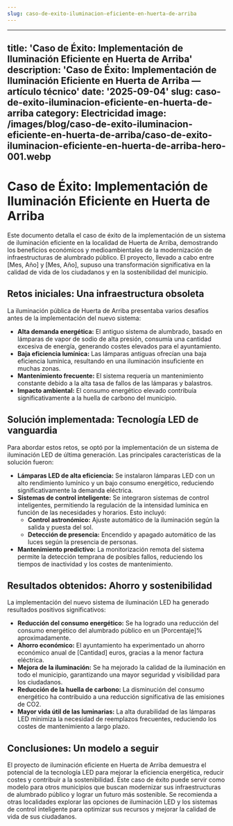 ```yaml
---
slug: caso-de-exito-iluminacion-eficiente-en-huerta-de-arriba
---
```














---
title: 'Caso de Éxito: Implementación de Iluminación Eficiente en Huerta de Arriba'
description: 'Caso de Éxito: Implementación de Iluminación Eficiente en Huerta de
  Arriba — artículo técnico'
date: '2025-09-04'
slug: caso-de-exito-iluminacion-eficiente-en-huerta-de-arriba
category: Electricidad
image: /images/blog/caso-de-exito-iluminacion-eficiente-en-huerta-de-arriba/caso-de-exito-iluminacion-eficiente-en-huerta-de-arriba-hero-001.webp
---

# Caso de Éxito: Implementación de Iluminación Eficiente en Huerta de Arriba

Este documento detalla el caso de éxito de la implementación de un sistema de iluminación eficiente en la localidad de Huerta de Arriba, demostrando los beneficios económicos y medioambientales de la modernización de infraestructuras de alumbrado público.  El proyecto, llevado a cabo entre [Mes, Año] y [Mes, Año], supuso una transformación significativa en la calidad de vida de los ciudadanos y en la sostenibilidad del municipio.


## Retos iniciales: Una infraestructura obsoleta

La iluminación pública de Huerta de Arriba presentaba varios desafíos antes de la implementación del nuevo sistema:

* **Alta demanda energética:** El antiguo sistema de alumbrado, basado en lámparas de vapor de sodio de alta presión, consumía una cantidad excesiva de energía, generando costes elevados para el ayuntamiento.
* **Baja eficiencia lumínica:** Las lámparas antiguas ofrecían una baja eficiencia lumínica, resultando en una iluminación insuficiente en muchas zonas.
* **Mantenimiento frecuente:** El sistema requería un mantenimiento constante debido a la alta tasa de fallos de las lámparas y balastros.
* **Impacto ambiental:** El consumo energético elevado contribuía significativamente a la huella de carbono del municipio.


## Solución implementada: Tecnología LED de vanguardia

Para abordar estos retos, se optó por la implementación de un sistema de iluminación LED de última generación.  Las principales características de la solución fueron:

* **Lámparas LED de alta eficiencia:** Se instalaron lámparas LED con un alto rendimiento lumínico y un bajo consumo energético, reduciendo significativamente la demanda eléctrica.
* **Sistemas de control inteligente:** Se integraron sistemas de control inteligentes, permitiendo la regulación de la intensidad lumínica en función de las necesidades y horarios.  Esto incluyó:
    * **Control astronómico:** Ajuste automático de la iluminación según la salida y puesta del sol.
    * **Detección de presencia:** Encendido y apagado automático de las luces según la presencia de personas.
* **Mantenimiento predictivo:** La monitorización remota del sistema permite la detección temprana de posibles fallos, reduciendo los tiempos de inactividad y los costes de mantenimiento.


## Resultados obtenidos: Ahorro y sostenibilidad

La implementación del nuevo sistema de iluminación LED ha generado resultados positivos significativos:

* **Reducción del consumo energético:** Se ha logrado una reducción del consumo energético del alumbrado público en un [Porcentaje]% aproximadamente.
* **Ahorro económico:** El ayuntamiento ha experimentado un ahorro económico anual de [Cantidad] euros, gracias a la menor factura eléctrica.
* **Mejora de la iluminación:**  Se ha mejorado la calidad de la iluminación en todo el municipio, garantizando una mayor seguridad y visibilidad para los ciudadanos.
* **Reducción de la huella de carbono:** La disminución del consumo energético ha contribuido a una reducción significativa de las emisiones de CO2.
* **Mayor vida útil de las luminarias:** La alta durabilidad de las lámparas LED minimiza la necesidad de reemplazos frecuentes, reduciendo los costes de mantenimiento a largo plazo.


## Conclusiones: Un modelo a seguir

El proyecto de iluminación eficiente en Huerta de Arriba demuestra el potencial de la tecnología LED para mejorar la eficiencia energética, reducir costes y contribuir a la sostenibilidad.  Este caso de éxito puede servir como modelo para otros municipios que buscan modernizar sus infraestructuras de alumbrado público y lograr un futuro más sostenible.  Se recomienda a otras localidades explorar las opciones de iluminación LED y los sistemas de control inteligente para optimizar sus recursos y mejorar la calidad de vida de sus ciudadanos.
